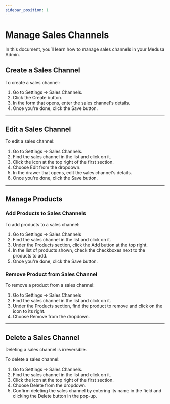 ```yaml
---
sidebar_position: 1
---
```



# Manage Sales Channels

In this document, you’ll learn how to manage sales channels in your Medusa Admin.

## Create a Sales Channel

To create a sales channel:

1. Go to Settings → Sales Channels.
2. Click the Create button.
3. In the form that opens, enter the sales channel's details.
4. Once you're done, click the Save button.

---

## Edit a Sales Channel

To edit a sales channel:

1. Go to Settings → Sales Channels.
2. Find the sales channel in the list and click on it.
3. Click the <InlineIcon Icon={EllipsisHorizontal} alt="three-dots" /> icon at the top right of the first section.
4. Choose Edit from the dropdown.
5. In the drawer that opens, edit the sales channel's details.
6. Once you're done, click the Save button.

---

## Manage Products

### Add Products to Sales Channels

To add products to a sales channel:

1. Go to Settings → Sales Channels
2. Find the sales channel in the list and click on it.
3. Under the Products section, click the Add button at the top right.
4. In the list of products shown, check the checkboxes next to the products to add.
5. Once you're done, click the Save button.

### Remove Product from Sales Channel

To remove a product from a sales channel:

1. Go to Settings → Sales Channels
2. Find the sales channel in the list and click on it.
3. Under the Products section, find the product to remove and click on the <InlineIcon Icon={EllipsisHorizontal} alt="three-dots" /> icon to its right.
4. Choose Remove from the dropdown.

---

## Delete a Sales Channel

<Note type="warning">

Deleting a sales channel is irreversible.

</Note>

To delete a sales channel:

1. Go to Settings → Sales Channels.
2. Find the sales channel in the list and click on it.
3. Click the <InlineIcon Icon={EllipsisHorizontal} alt="three-dots" /> icon at the top right of the first section.
4. Choose Delete from the dropdown.
5. Confirm deleting the sales channel by entering its name in the field and clicking the Delete button in the pop-up.
